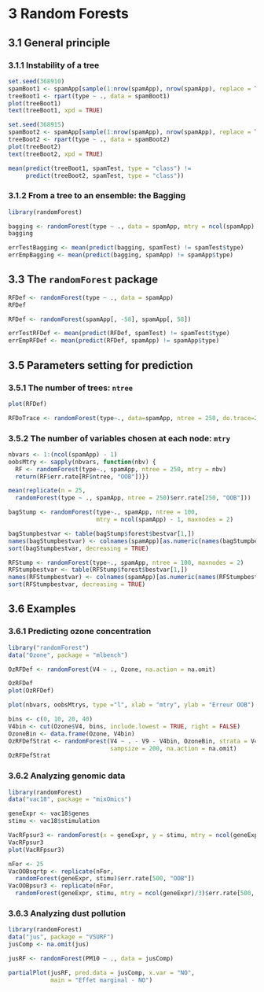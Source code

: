 # 3 Random Forests

## 3.1 General principle

### 3.1.1 Instability of a tree

```r
set.seed(368910)
spamBoot1 <- spamApp[sample(1:nrow(spamApp), nrow(spamApp), replace = TRUE), ]
treeBoot1 <- rpart(type ~ ., data = spamBoot1)
plot(treeBoot1)
text(treeBoot1, xpd = TRUE)
```

```r
set.seed(368915)
spamBoot2 <- spamApp[sample(1:nrow(spamApp), nrow(spamApp), replace = TRUE), ]
treeBoot2 <- rpart(type ~ ., data = spamBoot2)
plot(treeBoot2)
text(treeBoot2, xpd = TRUE)
```

```r
mean(predict(treeBoot1, spamTest, type = "class") !=
     predict(treeBoot2, spamTest, type = "class"))
```

### 3.1.2 From a tree to an ensemble: the Bagging

```r
library(randomForest)
```

```r
bagging <- randomForest(type ~ ., data = spamApp, mtry = ncol(spamApp) - 1)
bagging
```

```r
errTestBagging <- mean(predict(bagging, spamTest) != spamTest$type)
errEmpBagging <- mean(predict(bagging, spamApp) != spamApp$type)
```

## 3.3 The `randomForest` package

```r
RFDef <- randomForest(type ~ ., data = spamApp)
RFDef
```

```r
RFDef <- randomForest(spamApp[, -58], spamApp[, 58])
```

```r
errTestRFDef <- mean(predict(RFDef, spamTest) != spamTest$type)
errEmpRFDef <- mean(predict(RFDef, spamApp) != spamApp$type)
```

## 3.5 Parameters setting for prediction

### 3.5.1 The number of trees: `ntree`

```r
plot(RFDef)
```

```r
RFDoTrace <- randomForest(type~., data=spamApp, ntree = 250, do.trace=25)
```

### 3.5.2 The number of variables chosen at each node: `mtry`

```r
nbvars <- 1:(ncol(spamApp) - 1)
oobsMtry <- sapply(nbvars, function(nbv) {
  RF <- randomForest(type~., spamApp, ntree = 250, mtry = nbv)
  return(RF$err.rate[RF$ntree, "OOB"])})
```

```r
mean(replicate(n = 25,
  randomForest(type ~ ., spamApp, ntree = 250)$err.rate[250, "OOB"]))
```

```r
bagStump <- randomForest(type~., spamApp, ntree = 100,
                         mtry = ncol(spamApp) - 1, maxnodes = 2)
```

```r
bagStumpbestvar <- table(bagStump$forest$bestvar[1,])
names(bagStumpbestvar) <- colnames(spamApp)[as.numeric(names(bagStumpbestvar))]
sort(bagStumpbestvar, decreasing = TRUE)
```

```r
RFStump <- randomForest(type~., spamApp, ntree = 100, maxnodes = 2)
RFStumpbestvar <- table(RFStump$forest$bestvar[1,])
names(RFStumpbestvar) <- colnames(spamApp)[as.numeric(names(RFStumpbestvar))]
sort(RFStumpbestvar, decreasing = TRUE)
```

## 3.6 Examples

### 3.6.1 Predicting ozone concentration

```r
library("randomForest")
data("Ozone", package = "mlbench")
```

```r
OzRFDef <- randomForest(V4 ~ ., Ozone, na.action = na.omit)
```

```r
OzRFDef
plot(OzRFDef)
```

```r
plot(nbvars, oobsMtrys, type ="l", xlab = "mtry", ylab = "Erreur OOB")
```

```r
bins <- c(0, 10, 20, 40)
V4bin <- cut(Ozone$V4, bins, include.lowest = TRUE, right = FALSE)
OzoneBin <- data.frame(Ozone, V4bin)
OzRFDefStrat <- randomForest(V4 ~ . - V9 - V4bin, OzoneBin, strata = V4bin,
                             sampsize = 200, na.action = na.omit)
OzRFDefStrat
```

### 3.6.2 Analyzing genomic data

```r
library(randomForest)
data("vac18", package = "mixOmics")
```

```r
geneExpr <- vac18$genes
stimu <- vac18$stimulation
```

```r
VacRFpsur3 <- randomForest(x = geneExpr, y = stimu, mtry = ncol(geneExpr)/3)
VacRFpsur3
plot(VacRFpsur3)
```

```r
nFor <- 25
VacOOBsqrtp <- replicate(nFor,
  randomForest(geneExpr, stimu)$err.rate[500, "OOB"])
VacOOBpsur3 <- replicate(nFor,
  randomForest(geneExpr, stimu, mtry = ncol(geneExpr)/3)$err.rate[500, "OOB"])
```

### 3.6.3 Analyzing dust pollution

```r
library(randomForest)
data("jus", package = "VSURF")
jusComp <- na.omit(jus)
```

```r
jusRF <- randomForest(PM10 ~ ., data = jusComp)
```

```r
partialPlot(jusRF, pred.data = jusComp, x.var = "NO",
            main = "Effet marginal - NO")
```

